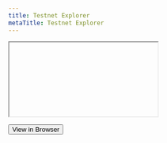 ```yaml
---
title: Testnet Explorer
metaTitle: Testnet Explorer
---
```



<Iframe tall>
  <iframe
    src="https://explorer.cardano-testnet.iohkdev.io/en"
    width="1600"
    height="900"
  ></iframe>
</Iframe>

[<Button primary>View in Browser <OpenInNew /></Button>](https://explorer.cardano-testnet.iohkdev.io/en)
